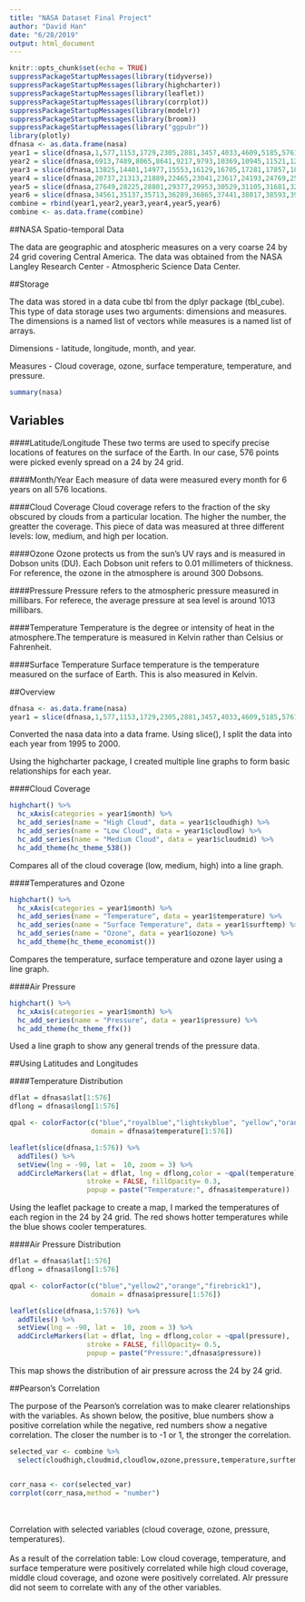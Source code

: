 ```yaml
---
title: "NASA Dataset Final Project"
author: "David Han"
date: "6/28/2019"
output: html_document
---
```


```r
knitr::opts_chunk$set(echo = TRUE)
suppressPackageStartupMessages(library(tidyverse))
suppressPackageStartupMessages(library(highcharter))
suppressPackageStartupMessages(library(leaflet))
suppressPackageStartupMessages(library(corrplot))
suppressPackageStartupMessages(library(modelr))
suppressPackageStartupMessages(library(broom))
suppressPackageStartupMessages(library("ggpubr"))
library(plotly)
dfnasa <- as.data.frame(nasa)
year1 = slice(dfnasa,1,577,1153,1729,2305,2881,3457,4033,4609,5185,5761,6337)
year2 = slice(dfnasa,6913,7489,8065,8641,9217,9793,10369,10945,11521,12097,12673,13249)
year3 = slice(dfnasa,13825,14401,14977,15553,16129,16705,17281,17857,18433,19009,19585,20161)
year4 = slice(dfnasa,20737,21313,21889,22465,23041,23617,24193,24769,25345,25921,26497,27073)
year5 = slice(dfnasa,27649,28225,28801,29377,29953,30529,31105,31681,32257,32833,33409,33985)
year6 = slice(dfnasa,34561,35137,35713,36289,36865,37441,38017,38593,39169,39745,40321,40897)
combine = rbind(year1,year2,year3,year4,year5,year6)
combine <- as.data.frame(combine)
```
##NASA Spatio-temporal Data

The data are geographic and atospheric measures on a very coarse 24 by 24 grid covering Central America. The data was obtained from the NASA Langley Research Center - Atmospheric Science Data Center.

##Storage

The data was stored in a data cube tbl from the dplyr package (tbl_cube). This type of data storage uses two arguments: dimensions and measures. The dimensions is a named list of vectors while measures is a named list of arrays.

Dimensions - latitude, longitude, month, and year.

Measures - Cloud coverage, ozone, surface temperature, temperature, and pressure.

```r
summary(nasa)
```

## Variables


####Latitude/Longitude
These two terms are used to specify precise locations of features on the surface of the Earth. In our case, 576 points were picked evenly spread on a 24 by 24 grid.

####Month/Year
Each measure of data were measured every month for 6 years on all 576 locations.

####Cloud Coverage
Cloud coverage refers to the fraction of the sky obscured by clouds from a particular location. The higher the number, the greatter the coverage. This piece of data was measured at three different levels: low, medium, and high per location.

####Ozone
Ozone protects us from the sun's UV rays and is measured in Dobson units (DU). Each Dobson unit refers to 0.01 millimeters of thickness. For reference, the ozone in the atmosphere is around 300 Dobsons.

####Pressure
Pressure refers to the atmospheric pressure measured in millibars. For referece, the average pressure at sea level is around 1013 millibars.

####Temperature
Temperature is the degree or intensity of heat in the atmosphere.The temperature is measured in Kelvin rather than Celsius or Fahrenheit.

####Surface Temperature
Surface temperature is the temperature measured on the surface of Earth. This is also measured in Kelvin.

##Overview

```r
dfnasa <- as.data.frame(nasa)
year1 = slice(dfnasa,1,577,1153,1729,2305,2881,3457,4033,4609,5185,5761,6337)
```
Converted the nasa data into a data frame. Using slice(), I split the data into each year from 1995 to 2000.


Using the highcharter package, I created multiple line graphs to form basic relationships for each year.

####Cloud Coverage
```r
highchart() %>%
  hc_xAxis(categories = year1$month) %>% 
  hc_add_series(name = "High Cloud", data = year1$cloudhigh) %>% 
  hc_add_series(name = "Low Cloud", data = year1$cloudlow) %>%
  hc_add_series(name = "Medium Cloud", data = year1$cloudmid) %>%
  hc_add_theme(hc_theme_538())
```
Compares all of the cloud coverage (low, medium, high) into a line graph.

####Temperatures and Ozone
```r
highchart() %>%
  hc_xAxis(categories = year1$month) %>% 
  hc_add_series(name = "Temperature", data = year1$temperature) %>% 
  hc_add_series(name = "Surface Temperature", data = year1$surftemp) %>%
  hc_add_series(name = "Ozone", data = year1$ozone) %>%
  hc_add_theme(hc_theme_economist())
```
Compares the temperature, surface temperature and ozone layer using a line graph.

####Air Pressure
```r
highchart() %>%
  hc_xAxis(categories = year1$month) %>%
  hc_add_series(name = "Pressure", data = year1$pressure) %>%
  hc_add_theme(hc_theme_ffx())
```
Used a line graph to show any general trends of the pressure data.


##Using Latitudes and Longitudes

####Temperature Distribution

```r
dflat = dfnasa$lat[1:576]
dflong = dfnasa$long[1:576]

qpal <- colorFactor(c("blue","royalblue","lightskyblue", "yellow","orange","red"), 
                    domain = dfnasa$temperature[1:576])

leaflet(slice(dfnasa,1:576)) %>%
  addTiles() %>%
  setView(lng = -90, lat =  10, zoom = 3) %>%
  addCircleMarkers(lat = dflat, lng = dflong,color = ~qpal(temperature),
                   stroke = FALSE, fillOpacity= 0.3,
                   popup = paste("Temperature:", dfnasa$temperature))
```
Using the leaflet package to create a map, I marked the temperatures of each region in the 24 by 24 grid. The red shows hotter temperatures while the blue shows cooler temperatures.

####Air Pressure Distribution

```r
dflat = dfnasa$lat[1:576]
dflong = dfnasa$long[1:576]

qpal <- colorFactor(c("blue","yellow2","orange","firebrick1"), 
                    domain = dfnasa$pressure[1:576])

leaflet(slice(dfnasa,1:576)) %>%
  addTiles() %>%
  setView(lng = -90, lat =  10, zoom = 3) %>%
  addCircleMarkers(lat = dflat, lng = dflong,color = ~qpal(pressure),
                   stroke = FALSE, fillOpacity= 0.5,
                   popup = paste("Pressure:",dfnasa$pressure))
```
This map shows the distribution of air pressure across the 24 by 24 grid.

##Pearson's Correlation

The purpose of the Pearson's correlation was to make clearer relationships with the variables. As shown below, the positive, blue numbers show a positive correlation while the negative, red numbers show a negative correlation. The closer the number is to -1 or 1, the stronger the correlation.

```r
selected_var <- combine %>%
  select(cloudhigh,cloudmid,cloudlow,ozone,pressure,temperature,surftemp)


corr_nasa <- cor(selected_var)
corrplot(corr_nasa,method = "number")
```
<br><br>
Correlation with selected variables (cloud coverage, ozone, pressure, temperatures).
<br><br>
As a result of the correlation table:
Low cloud coverage, temperature, and surface temperature were positively correlated while high cloud coverage, middle cloud coverage, and ozone were positively correlated. AIr pressure did not seem to correlate with any of the other variables.


